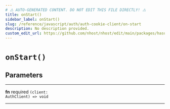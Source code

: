 ```yaml
---
# ⚠️ AUTO-GENERATED CONTENT. DO NOT EDIT THIS FILE DIRECTLY! ⚠️
title: onStart()
sidebar_label: onStart()
slug: /reference/javascript/auth/auth-cookie-client/on-start
description: No description provided.
custom_edit_url: https://github.com/nhost/nhost/edit/main/packages/hasura-auth-js/src/internal-client.ts#L74
---
```


# `onStart()`

## Parameters

---

**<span className="parameter-name">fn</span>** <span className="optional-status">required</span> <code>(client: AuthClient) =&gt; void</code>

---
